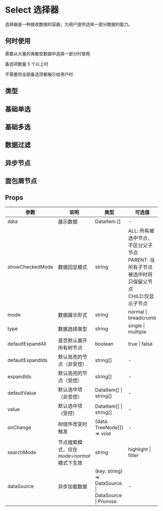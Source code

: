 # Select 选择器

选择器是一种接收数据的容器，为用户提供选择一部分数据的能力。

## 何时使用

需要从大量的离散型数据中选择一部分时使用

备选项数量 5 个以上时

不需要将全部备选项都展示给用户时

## 类型

## 基础单选


<DemoSingle />

## 基础多选

<DemoMultiple />

## 数据过滤

<DemoFilter />

## 异步节点

<DemoAsync />

## 面包屑节点

<DemoBread />


## Props

| 参数               | 说明                                                                    | 类型                                                                     | 可选值                          | 默认值    |
| ------------------ | ----------------------------------------------------------------------- | ------------------------------------------------------------------------ | ------------------------------- | --------- |
| data               | 展示数据                                                                | DataItem []                                                              | -                               | -         |
| showCheckedMode    | 数据回显模式                                                            | string                                                                   | ALL: 所有被选中节点，不区分父子节点 <br/>PARENT: 当所有子节点被选中时将只保留父节点<br/>CHILD:仅显示子节点                 | CHILD         |
| mode               | 数据展示形式                                                            | string                                                                   | normal \| breadcrumb                   | false     |
| type               | 数据选择类型                                                            | string                                                                   | single \| multiple                   | false     |
| defaultExpandAll   | 是否默认展开所有树节点                                                  | boolean                                                                  | true \| false                   | false     |
| defaultExpandIds   | 默认高亮的节点（非受控）                                                | string[]                                                                 | -                   | -     |
| expandIds          | 默认高亮的节点（受控）                                                  | string[]                                                                 | -                   | -     |
| defaultValue       | 默认选中项 （非受控）                                                   | DataItem[] \| string[]                                                   | -                               | -         |
| value              | 默认选中项  （受控）                                                    | DataItem[] \| string[]                                                   | -                               | -         |
| onChange           | 树组件改变时触发                                                        | (data: TreeNode[]) => void                                               | -                               | -         |
| searchMode         | 节点搜索模式，仅在*mode=normal*模式下生效                               | string                                                                   | highlight \| filter                   | -     |
| dataSource         | 异步加载数据                                                            | (key: string) => DataSource \| DataSource \| Promise                     | -                               |-        |

